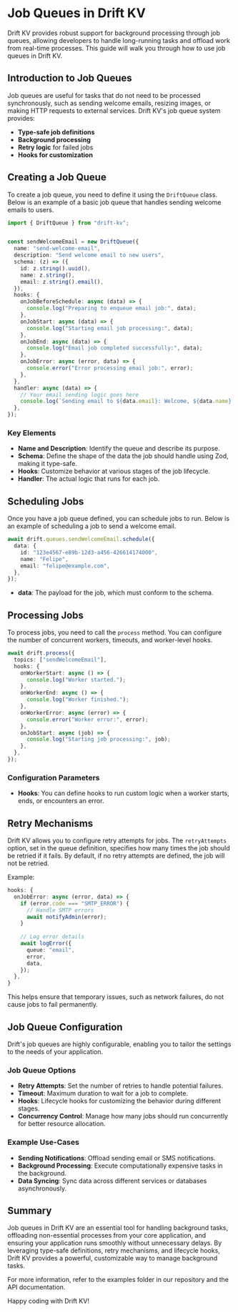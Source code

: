 # Job Queues in Drift KV

Drift KV provides robust support for background processing through job queues, allowing developers to handle long-running tasks and offload work from real-time processes. This guide will walk you through how to use job queues in Drift KV.

## Introduction to Job Queues
Job queues are useful for tasks that do not need to be processed synchronously, such as sending welcome emails, resizing images, or making HTTP requests to external services. Drift KV's job queue system provides:

- **Type-safe job definitions**
- **Background processing**
- **Retry logic** for failed jobs
- **Hooks for customization**

## Creating a Job Queue
To create a job queue, you need to define it using the `DriftQueue` class. Below is an example of a basic job queue that handles sending welcome emails to users.

```typescript
import { DriftQueue } from "drift-kv";


const sendWelcomeEmail = new DriftQueue({
  name: "send-welcome-email",
  description: "Send welcome email to new users",
  schema: (z) => ({
    id: z.string().uuid(),
    name: z.string(),
    email: z.string().email(),
  }),
  hooks: {
    onJobBeforeSchedule: async (data) => {
      console.log("Preparing to enqueue email job:", data);
    },
    onJobStart: async (data) => {
      console.log("Starting email job processing:", data);
    },
    onJobEnd: async (data) => {
      console.log("Email job completed successfully:", data);
    },
    onJobError: async (error, data) => {
      console.error("Error processing email job:", error);
    },
  },
  handler: async (data) => {
    // Your email sending logic goes here
    console.log(`Sending email to ${data.email}: Welcome, ${data.name}!`);
  },
});
```

### Key Elements
- **Name and Description**: Identify the queue and describe its purpose.
- **Schema**: Define the shape of the data the job should handle using Zod, making it type-safe.
- **Hooks**: Customize behavior at various stages of the job lifecycle.
- **Handler**: The actual logic that runs for each job.

## Scheduling Jobs
Once you have a job queue defined, you can schedule jobs to run. Below is an example of scheduling a job to send a welcome email.

```typescript
await drift.queues.sendWelcomeEmail.schedule({
  data: {
    id: "123e4567-e89b-12d3-a456-426614174000",
    name: "Felipe",
    email: "felipe@example.com",
  },
});
```

- **data**: The payload for the job, which must conform to the schema.

## Processing Jobs
To process jobs, you need to call the `process` method. You can configure the number of concurrent workers, timeouts, and worker-level hooks.

```typescript
await drift.process({
  topics: ["sendWelcomeEmail"],
  hooks: {
    onWorkerStart: async () => {
      console.log("Worker started.");
    },
    onWorkerEnd: async () => {
      console.log("Worker finished.");
    },
    onWorkerError: async (error) => {
      console.error("Worker error:", error);
    },
    onJobStart: async (job) => {
      console.log("Starting job processing:", job);
    },
  },
});
```

### Configuration Parameters
- **Hooks**: You can define hooks to run custom logic when a worker starts, ends, or encounters an error.

## Retry Mechanisms
Drift KV allows you to configure retry attempts for jobs. The `retryAttempts` option, set in the queue definition, specifies how many times the job should be retried if it fails. By default, if no retry attempts are defined, the job will not be retried.

Example:
```typescript
hooks: {
  onJobError: async (error, data) => {
    if (error.code === "SMTP_ERROR") {
      // Handle SMTP errors
      await notifyAdmin(error);
    }
    
    // Log error details
    await logError({
      queue: "email",
      error,
      data,
    });
  },
}
```

This helps ensure that temporary issues, such as network failures, do not cause jobs to fail permanently.

## Job Queue Configuration
Drift's job queues are highly configurable, enabling you to tailor the settings to the needs of your application.

### Job Queue Options
- **Retry Attempts**: Set the number of retries to handle potential failures.
- **Timeout**: Maximum duration to wait for a job to complete.
- **Hooks**: Lifecycle hooks for customizing the behavior during different stages.
- **Concurrency Control**: Manage how many jobs should run concurrently for better resource allocation.

### Example Use-Cases
- **Sending Notifications**: Offload sending email or SMS notifications.
- **Background Processing**: Execute computationally expensive tasks in the background.
- **Data Syncing**: Sync data across different services or databases asynchronously.

## Summary
Job queues in Drift KV are an essential tool for handling background tasks, offloading non-essential processes from your core application, and ensuring your application runs smoothly without unnecessary delays. By leveraging type-safe definitions, retry mechanisms, and lifecycle hooks, Drift KV provides a powerful, customizable way to manage background tasks.

For more information, refer to the examples folder in our repository and the API documentation.

Happy coding with Drift KV!
